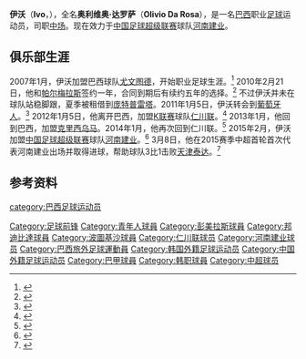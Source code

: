 {{noteTA
|G1=Football
|G2=南美球會
}}

{{Infobox football biography
| name           = 伊沃<br>Ivo
| image          =
| fullname       = Olivio da Rosa
| height         = {{height|m=1.78}}
| birth_date     = {{birth date and age|1986|10|02}}
| birth_place    = {{flagicon|Brazil}}[[巴西|巴西]][[帕尔米蒂纽|帕尔米蒂纽]]
| currentclub    = [[河南建业足球俱乐部|河南建业]]
| clubnumber     = 29
| position       = [[中场|中场]]
| youthyears1    = 2005–2006 | youthclubs1 = Juventus de Teotônia
| years1         = 2007–2009
| clubs1         = [[青年人體育會|青年人]]<ref>{{Cite web |url=http://futpedia.globo.com/jogadores/ivo1 |title=Ivo (Olívio da Rosa) – Futpédia |access-date=2015-03-13 |archive-date=2009-11-30 |archive-url=https://web.archive.org/web/20091130003940/http://futpedia.globo.com/jogadores/ivo1 |dead-url=no }}</ref> | caps1 = 35 | goals1 = 2
| years2         = 2010 | clubs2 = [[帕梅拉斯足球俱樂部|帕尔梅拉斯]] | caps2 = 2 | goals2 = 0
| years3         = 2010 | clubs3 = → [[邦迪比達|庞特普雷塔]] (租借) | caps3 = 25 | goals3 = 3
| years4         = 2011 | clubs4 = [[葡萄牙人竞技俱乐部|葡萄牙人]]   | caps4 = 26 | goals4 = 2
| years5         = 2012 | clubs5 = [[仁川联足球俱乐部|仁川联]]       | caps5 =  27 | goals5 = 4
| years6         = 2013 | clubs6 = [[克里西乌马竞技俱乐部|克里西乌马]] | caps6 = 16 | goals6 = 1
| years7         = 2014 | clubs7 = [[仁川联足球俱乐部|仁川联]]       | caps7 =  33 | goals7 = 7
| years8         = 2015–2016 | clubs8 = [[河南建业足球俱乐部|河南建业]] | caps8 =  58 | goals8 = 11
| years9         = 2017–2018 | clubs9 = [[北京人和足球俱乐部|北京人和]] | caps9 =  33 | goals9 = 6
| years10         = 2018– | clubs10 = [[河南建业足球俱乐部|河南建业]] | caps10 =  0 | goals10 = 0
| nationalyears1 = | nationalteam1 =
| nationalcaps1  = | nationalgoals1 =
| pcupdate       = 2018年6月17日
| ntupdate       =
}}
'''伊沃'''（'''Ivo'''，{{bd|1986年|10月2日|||Olivio Da Rosa}}），全名'''奥利维奥·达罗萨'''（'''Olivio Da Rosa'''），是一名[[巴西|巴西]]职业[[足球|足球]]运动员，司职[[中场|中场]]。现在效力于[[中国足球超级联赛|中国足球超级联赛]]球队[[河南建业足球俱乐部|河南建业]]。

==俱乐部生涯==
2007年1月，伊沃加盟巴西球队[[青年人體育會|尤文图德]]，开始职业足球生涯。<ref>{{Cite web |url=http://br.sambafoot.com/jogadores/1762_Ivo.html |title=Ivo – Olívio da Rosa – sambafoot.com, Futebol + Brasil |access-date=2015-03-13 |archive-date=2009-12-05 |archive-url=https://web.archive.org/web/20091205232310/http://br.sambafoot.com/jogadores/1762_Ivo.html |dead-url=no }}</ref> 2010年2月21日，他和[[帕梅拉斯足球俱樂部|帕尔梅拉斯]]签约一年，合同到期后有续约五年的选择。<ref>{{Cite web |url=http://www.palmeiras.com.br/noticias/2010/02/21as16h12-id1892-oficial+ewerthon+e+ivo+acertam+com+o+palmeiras.shtml |title=Oficial: Ewerthon e Ivo acertam com o Palmeiras – Palmeiras.com.br |access-date=2015-03-13 |archive-date=2012-03-03 |archive-url=https://web.archive.org/web/20120303072315/http://www.palmeiras.com.br/noticias/2010/02/21as16h12-id1892-oficial+ewerthon+e+ivo+acertam+com+o+palmeiras.shtml |dead-url=no }}</ref> 不过伊沃并未在球队站稳脚跟，夏季被租借到[[邦迪比達|庞特普雷塔]]。2011年1月5日，伊沃转会到[[葡萄牙人竞技俱乐部|葡萄牙人]]。<ref>{{Cite web |url=http://esporte.uol.com.br/futebol/ultimas-noticias/2011/01/05/portuguesa-oficializa-as-contratacoes-dos-meio-campistas-ivo-e-ferdinando.jhtm |title=UOL Esporte − Portuguesa oficializa as contratações dos meio-campistas Ivo e Ferdinando |access-date=2015-03-13 |archive-date=2017-02-12 |archive-url=https://web.archive.org/web/20170212092658/https://esporte.uol.com.br/futebol/ultimas-noticias/2011/01/05/portuguesa-oficializa-as-contratacoes-dos-meio-campistas-ivo-e-ferdinando.jhtm |dead-url=no }}</ref> 2012年1月5日，他离开巴西，加盟[[K联赛|K联赛]]球队[[仁川联足球俱乐部|仁川联]]。<ref>{{cite web|url=http://esporte.uol.com.br/futebol/ultimas-noticias/2012/01/05/autor-do-gol-do-acesso-ivo-deixa-a-portuguesa-para-defender-time-sul-coreano.htm|title=Autor do gol do acesso, Ivo deixa a Portuguesa para defender time sul-coreano|publisher=UOL.com.br|date=5 January 2012|language=pt|access-date=2015-03-13|archive-date=2017-10-28|archive-url=https://web.archive.org/web/20171028094238/https://esporte.uol.com.br/futebol/ultimas-noticias/2012/01/05/autor-do-gol-do-acesso-ivo-deixa-a-portuguesa-para-defender-time-sul-coreano.htm|dead-url=no}}</ref> 2013年1月，他回到巴西，加盟[[克里西乌马竞技俱乐部|克里西乌马]]。2014年1月，他再次回到仁川联。<ref>{{cite web|url=http://www.interfootball.co.kr/news/view.php?gisa_uniq=2014012112005359&key=&page=1&field=&section_code=99|title=인천, 이보-니콜리치 영입으로 화력 ‘UP’|publisher=interfootball.co.kr|date=21 January 2014|language=ko|access-date=2015-03-13|archive-date=2014-02-03|archive-url=https://web.archive.org/web/20140203194753/http://www.interfootball.co.kr/news/view.php?gisa_uniq=2014012112005359&key=&page=1&field=&section_code=99|dead-url=no}}</ref> 2015年2月，伊沃加盟[[中国足球超级联赛|中国足球超级联赛]]球队[[河南建业足球俱乐部|河南建业]]。<ref>{{Cite web |url=http://sports.sohu.com/20150228/n409225992.shtml |title=河南建业宣布签约三位新援 |accessdate=2015-03-13 |archive-date=2015-04-02 |archive-url=https://web.archive.org/web/20150402091013/http://sports.sohu.com/20150228/n409225992.shtml |dead-url=no }}</ref> 3月8日，他在2015赛季中超首轮首次代表河南建业出场并取得进球，帮助球队3比1击败[[天津泰达足球俱乐部|天津泰达]]。<ref>{{Cite web |url=http://sports.sina.com.cn/j/2015-03-08/21467536275.shtml |title=中超-哈维尔梅开二度周海滨破门 建业3-1泰达 |accessdate=2015-03-13 |archive-date=2015-03-11 |archive-url=https://web.archive.org/web/20150311054747/http://sports.sina.com.cn/j/2015-03-08/21467536275.shtml |dead-url=no }}</ref>

==参考资料==
{{reflist}}

{{2015年中超分类名单河南}}
{{2016年中超分类名单河南}}
{{2017年中甲分类名单北京人和}}
{{2018年中超分类名单北京人和}}
{{2018年中超分类名单河南}}

{{DEFAULTSORT:Olivio Da Rosa}}
[[category:巴西足球运动员|category:巴西足球运动员]]
[[Category:足球前锋|Category:足球前锋]]
[[Category:青年人球員|Category:青年人球員]]
[[Category:彭美拉斯球員|Category:彭美拉斯球員]]
[[Category:邦迪比達球員|Category:邦迪比達球員]]
[[Category:波圖基沙球員|Category:波圖基沙球員]]
[[Category:仁川联球员|Category:仁川联球员]]
[[Category:河南建业球员|Category:河南建业球员]]
[[Category:巴西旅外足球運動員|Category:巴西旅外足球運動員]]
[[Category:韩国外籍足球运动员|Category:韩国外籍足球运动员]]
[[Category:中国外籍足球运动员|Category:中国外籍足球运动员]]
[[Category:巴甲球員|Category:巴甲球員]]
[[Category:韩职球員|Category:韩职球員]]
[[Category:中超球员|Category:中超球员]]